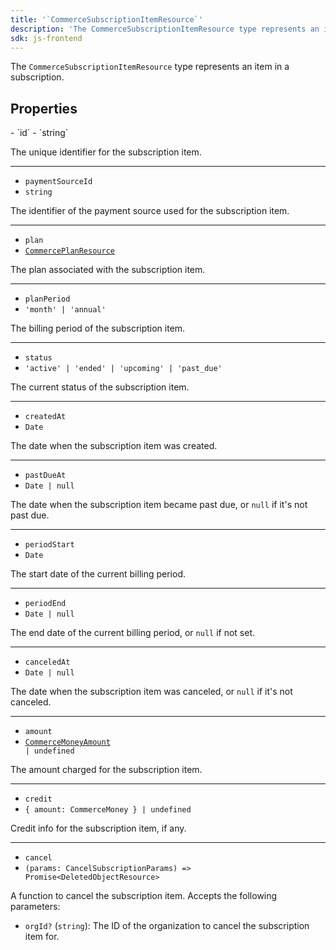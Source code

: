 ```yaml
---
title: '`CommerceSubscriptionItemResource`'
description: 'The CommerceSubscriptionItemResource type represents an item in a subscription.'
sdk: js-frontend
---
```


<Include src="_partials/billing/billing-experimental" />

The `CommerceSubscriptionItemResource` type represents an item in a subscription.

## Properties

<Properties>
  - `id`
  - `string`

  The unique identifier for the subscription item.

  ---

  - `paymentSourceId`
  - `string`

  The identifier of the payment source used for the subscription item.

  ---

  - `plan`
  - [`CommercePlanResource`](/docs/references/javascript/types/commerce-plan-resource)

  The plan associated with the subscription item.

  ---

  - `planPeriod`
  - `'month' | 'annual'`

  The billing period of the subscription item.

  ---

  - `status`
  - `'active' | 'ended' | 'upcoming' | 'past_due'`

  The current status of the subscription item.

  ---

  - `createdAt`
  - `Date`

  The date when the subscription item was created.

  ---

  - `pastDueAt`
  - `Date | null`

  The date when the subscription item became past due, or `null` if it's not past due.

  ---

  - `periodStart`
  - `Date`

  The start date of the current billing period.

  ---

  - `periodEnd`
  - `Date | null`

  The end date of the current billing period, or `null` if not set.

  ---

  - `canceledAt`
  - `Date | null`

  The date when the subscription item was canceled, or `null` if it's not canceled.

  ---

  - `amount`
  - <code>[CommerceMoneyAmount](/docs/references/javascript/types/commerce-money-amount) | undefined</code>

  The amount charged for the subscription item.

  ---

  - `credit`
  - `{ amount: CommerceMoney } | undefined`

  Credit info for the subscription item, if any.

  ---

  - `cancel`
  - `(params: CancelSubscriptionParams) => Promise<DeletedObjectResource>`

  A function to cancel the subscription item. Accepts the following parameters:

  - `orgId?` (`string`): The ID of the organization to cancel the subscription item for.
</Properties>
